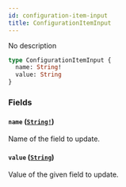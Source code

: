 ```yaml
---
id: configuration-item-input
title: ConfigurationItemInput
---
```


No description

```graphql
type ConfigurationItemInput {
  name: String!
  value: String
}
```

### Fields

#### `name` ([`String!`](../../../developer/api-reference/scalars/string))

Name of the field to update.

#### `value` ([`String`](../../../developer/api-reference/scalars/string))

Value of the given field to update.
